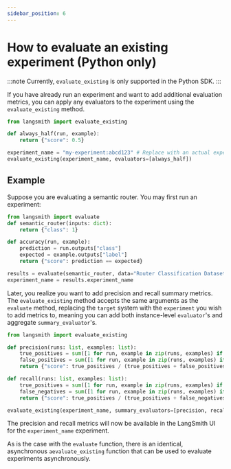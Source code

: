 ```yaml
---
sidebar_position: 6
---
```


# How to evaluate an existing experiment (Python only)

:::note
Currently, `evaluate_existing` is only supported in the Python SDK.
:::

If you have already run an experiment and want to add additional evaluation metrics, you
can apply any evaluators to the experiment using the `evaluate_existing` method.

```python
from langsmith import evaluate_existing

def always_half(run, example):
    return {"score": 0.5}

experiment_name = "my-experiment:abcd123" # Replace with an actual experiment name or ID
evaluate_existing(experiment_name, evaluators=[always_half])
```

## Example

Suppose you are evaluating a semantic router. You may first run an experiment:

```python
from langsmith import evaluate
def semantic_router(inputs: dict):
    return {"class": 1}

def accuracy(run, example):
    prediction = run.outputs["class"]
    expected = example.outputs["label"]
    return {"score": prediction == expected}

results = evaluate(semantic_router, data="Router Classification Dataset", evaluators=[accuracy])
experiment_name = results.experiment_name
```

Later, you realize you want to add precision and recall summary metrics. The `evaluate_existing` method accepts the same arguments as the `evaluate` method, replacing the `target` system with the `experiment` you wish to add metrics to, meaning
you can add both instance-level `evaluator`'s and aggregate `summary_evaluator`'s.

```python
from langsmith import evaluate_existing

def precision(runs: list, examples: list):
    true_positives = sum([1 for run, example in zip(runs, examples) if run.outputs["class"] == example.outputs["label"]])
    false_positives = sum([1 for run, example in zip(runs, examples) if run.outputs["class"] != example.outputs["label"]])
    return {"score": true_positives / (true_positives + false_positives)}

def recall(runs: list, examples: list):
    true_positives = sum([1 for run, example in zip(runs, examples) if run.outputs["class"] == example.outputs["label"]])
    false_negatives = sum([1 for run, example in zip(runs, examples) if run.outputs["class"] != example.outputs["label"]])
    return {"score": true_positives / (true_positives + false_negatives)}

evaluate_existing(experiment_name, summary_evaluators=[precision, recall])
```

The precision and recall metrics will now be available in the LangSmith UI for the `experiment_name` experiment.

As is the case with the `evaluate` function, there is an identical, asynchronous `aevaluate_existing` function that can be used to evaluate experiments asynchronously.
